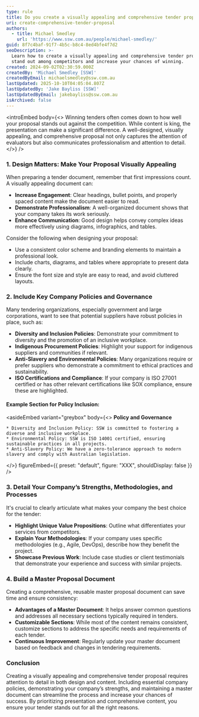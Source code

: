 ```yaml
---
type: rule
title: Do you create a visually appealing and comprehensive tender proposal?
uri: create-comprehensive-tender-proposal
authors:
  - title: Michael Smedley
    url: 'https://www.ssw.com.au/people/michael-smedley/'
guid: 8f7c4baf-91f7-4b5c-b8c4-8ed4bfe4f7d2
seoDescription: >-
  Learn how to create a visually appealing and comprehensive tender proposal to
  stand out among competitors and increase your chances of winning.
created: 2024-09-02T02:30:59.000Z
createdBy: 'Michael Smedley [SSW]'
createdByEmail: michaelsmedley@ssw.com.au
lastUpdated: 2025-10-10T04:05:04.807Z
lastUpdatedBy: 'Jake Bayliss [SSW]'
lastUpdatedByEmail: jakebayliss@ssw.com.au
isArchived: false
---
```


<introEmbed
  body={<>
    Winning tenders often comes down to how well your proposal stands out against the competition. While content is king, the presentation can make a significant difference. A well-designed, visually appealing, and comprehensive proposal not only captures the attention of evaluators but also communicates professionalism and attention to detail.
  </>}
/>

### 1. Design Matters: Make Your Proposal Visually Appealing

When preparing a tender document, remember that first impressions count. A visually appealing document can:

* **Increase Engagement**: Clear headings, bullet points, and properly spaced content make the document easier to read.
* **Demonstrate Professionalism**: A well-organized document shows that your company takes its work seriously.
* **Enhance Communication**: Good design helps convey complex ideas more effectively using diagrams, infographics, and tables.

Consider the following when designing your proposal:

* Use a consistent color scheme and branding elements to maintain a professional look.
* Include charts, diagrams, and tables where appropriate to present data clearly.
* Ensure the font size and style are easy to read, and avoid cluttered layouts.

### 2. Include Key Company Policies and Governance

Many tendering organizations, especially government and large corporations, want to see that potential suppliers have robust policies in place, such as:

* **Diversity and Inclusion Policies**: Demonstrate your commitment to diversity and the promotion of an inclusive workplace.
* **Indigenous Procurement Policies**: Highlight your support for indigenous suppliers and communities if relevant.
* **Anti-Slavery and Environmental Policies**: Many organizations require or prefer suppliers who demonstrate a commitment to ethical practices and sustainability.
* **ISO Certifications and Compliance**: If your company is ISO 27001 certified or has other relevant certifications like SOX compliance, ensure these are highlighted.

#### Example Section for Policy Inclusion:

<asideEmbed
  variant="greybox"
  body={<>
    **Policy and Governance**
    
    * Diversity and Inclusion Policy: SSW is committed to fostering a diverse and inclusive workplace.
    * Environmental Policy: SSW is ISO 14001 certified, ensuring sustainable practices in all projects.
    * Anti-Slavery Policy: We have a zero-tolerance approach to modern slavery and comply with Australian legislation.
  </>}
  figureEmbed={{ preset: "default", figure: "XXX", shouldDisplay: false }}
/>

### 3. Detail Your Company’s Strengths, Methodologies, and Processes

It's crucial to clearly articulate what makes your company the best choice for the tender:

* **Highlight Unique Value Propositions**: Outline what differentiates your services from competitors.
* **Explain Your Methodologies**: If your company uses specific methodologies (e.g., Agile, DevOps), describe how they benefit the project.
* **Showcase Previous Work**: Include case studies or client testimonials that demonstrate your experience and success with similar projects.

### 4. Build a Master Proposal Document

Creating a comprehensive, reusable master proposal document can save time and ensure consistency:

* **Advantages of a Master Document**: It helps answer common questions and addresses all necessary sections typically required in tenders.
* **Customizable Sections**: While most of the content remains consistent, customize sections to address the specific needs and requirements of each tender.
* **Continuous Improvement**: Regularly update your master document based on feedback and changes in tendering requirements.

### Conclusion

Creating a visually appealing and comprehensive tender proposal requires attention to detail in both design and content. Including essential company policies, demonstrating your company’s strengths, and maintaining a master document can streamline the process and increase your chances of success. By prioritizing presentation and comprehensive content, you ensure your tender stands out for all the right reasons.
